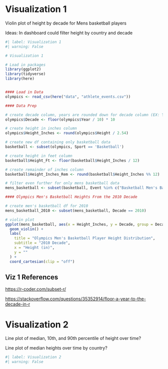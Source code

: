# Visualization 1

Violin plot of height by decade for Mens basketball players

Ideas: In dashboard could filter height by country and decade

```r
#| label: Visualization 1
#| warning: False

# Visualization 1

# Load in packages
library(ggplot2)
library(tidyverse)
library(here)


#### Load in Data
olympics <- read_csv(here("data", "athlete_events.csv"))

#### Data Prep

# create decade column, years are rounded down for decade column (EX: Year=1896,Decade=1890)
olympics$Decade <- floor(olympics$Year / 10) * 10

# create height in inches column
olympics$Height_Inches <- round(olympics$Height / 2.54)

# create new df containing only basketball data
basketball <- subset(olympics, Sport == 'Basketball')

# create height in feet column
basketball$Height_Ft <- floor(basketball$Height_Inches / 12)

# create remainder of inches column
basketball$Height_Inches_Rem <- round(basketball$Height_Inches %% 12)

# filter even further for only mens basketball data
mens_basketball <- subset(basketball, Event %in% c("Basketball Men's Basketball"))

#### Olympics Men's Basketball Heights From the 2010 Decade

# create men's basketball df for 2010
mens_basketball_2010 <- subset(mens_basketball, Decade == 2010)

# violin plot
ggplot(mens_basketball, aes(x = Height_Inches, y = Decade, group = Decade)) +
  geom_violin() +
  labs(
    title = "Olympics Men's Basketball Player Height Distribution",
    subtitle = "2010 Decade",
    x = "Height (in)",
    y = ""
  ) +
  coord_cartesian(clip = "off")
```

## Viz 1 References

<https://r-coder.com/subset-r/>

<https://stackoverflow.com/questions/35352914/floor-a-year-to-the-decade-in-r>

# Visualization 2

Line plot of median, 10th, and 90th percentile of height over time?

Line plot of median heights over time by country?

```r
#| label: Visualization 2
#| warning: False
```
